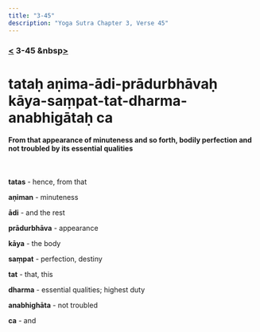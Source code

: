 ```yaml
---
title: "3-45"
description: "Yoga Sutra Chapter 3, Verse 45"
---
```


### [<](/Chapter-3/3-44/) 3-45 &nbsp[>](/Chapter-3/3-46/)

# tataḥ aṇima-ādi-prādurbhāvaḥ kāya-saṃpat-tat-dharma-anabhigātaḥ ca

#### From that appearance of minuteness and so forth, bodily perfection and not troubled by its essential qualities

<br />

**tatas** - hence, from that

**aṇiman** - minuteness

**ādi** - and the rest

**prādurbhāva** - appearance

**kāya** - the body

**saṃpat** - perfection, destiny

**tat** - that, this

**dharma** - essential qualities; highest duty

**anabhighāta** - not troubled

**ca** - and

<br />
